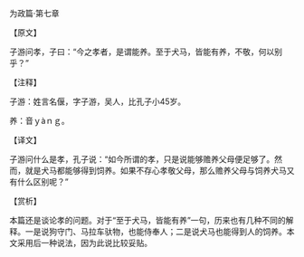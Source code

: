 

为政篇·第七章

【原文】

子游问孝，子曰：“今之孝者，是谓能养。至于犬马，皆能有养，不敬，何以别乎？”

【注释】

子游：姓言名偃，字子游，吴人，比孔子小45岁。

养：音ｙàｎｇ。

【译文】

子游问什么是孝，孔子说：“如今所谓的孝，只是说能够赡养父母便足够了。然而，就是犬马都能够得到饲养。如果不存心孝敬父母，那么赡养父母与饲养犬马又有什么区别呢？”

【赏析】

本篇还是谈论孝的问题。对于“至于犬马，皆能有养”一句，历来也有几种不同的解释。一是说狗守门、马拉车驮物，也能侍奉人；二是说犬马也能得到人的饲养。本文采用后一种说法，因为此说比较妥贴。

